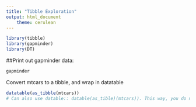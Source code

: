 ---
title: "Tibble Exploration"
output: html_document
    theme: cerulean
---
```{r load, warning=FALSE, echo=FALSE}
library(tibble)
library(gapminder)
library(DT)
```
<!--This is a comment-->


##Print out gapminder data:
```{r}
gapminder
```

Convert mtcars to a tibble, and wrap in datatable


```{r}
datatable(as_tibble(mtcars))
# Can also use datable:: datable(as_tible)(mtcars)). This way, you do not need to load the package in the beginning and easier to read
```

